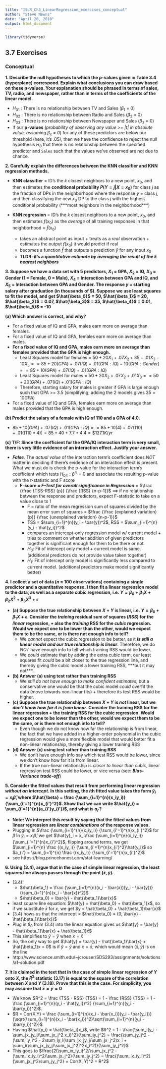 ```yaml
---
title: "ISLR_Ch3_LinearRegression_exercises_conceptual"
author: "Steve Newns"
date: "April 20, 2018"
output: html_document
---
```

```r
library(tidyverse)
```
## 3.7 Exercises
### Conceptual
**1. Describe the null hypotheses to which the $p$-values given in Table 3.4 (hyperplane) correspond. Explain what conclusions you can draw based on these p-values. Your explanation should be phrased in terms of sales, TV, radio, and newspaper, rather than in terms of the coefficients of the linear model.**

* $H_{01}$ : There is no relationship between TV and Sales ($\beta_1$ = 0)
* $H_{02}$ : There is no relationship between Radio and Sales ($\beta_2$ = 0)
* $H_{03}$ : There is no relationship between Newspaper and Sales ($\beta_3$ = 0)
* If our **p-values** (*probability of observing any value >= $|t|$ in absolute value, assuming $\beta_x$ = 0*) for any of these predictors are below our threshold (here, it's .05), then we have the confidence to reject the null hypothesis $H_0$ that there is no relationship between the specified predictor and `Sales` such that the values we've observed are not due to chance.

**2. Carefully explain the differences between the KNN classifier and KNN regression methods.**

* **KNN classifier** = ID's the $k$ closest neighbors to a new point, $x_0$, and then estimates the **conditional probability $P(Y=j|X=x_0)$** for class $j$ as the fraction of DPs in the neighborhood where the response $y$ = class $j$, and then classifying the new $x_0$ DP to the class $j$ with the highest conditional probability (\*\*\*most neighbors in the neighborhood\*\*\*)
* **KNN regression** = ID's the $k$ closest neighbors to a new point, $x_0$, and then estimates $f(x_0)$ as the *average* of all training responses in that neighborhood = $\hat{f}(x_0)$
  
    * takes an abstract point as input + treats as a *real* observation + estimates the output $f(x_0)$ it would predict if real
    * becomes a function $\hat{f}$ that outputs a prediction $\hat{y}$ for any input $x_0$
    * **TLDR: it's a *quantitative estimate by averaging the result of the $k$ nearest neighbors***

**3. Suppose we have a data set with 5 predictors, $X_1$ = GPA, $X_2$ = IQ, $X_3$ = Gender (1 = Female, 0 = Male), $X_4$ = Interaction between GPA and IQ, and $X_5$ = Interaction between GPA and Gender. The response $y$ = starting salary after graduation (in thousands of $). Suppose we use least squares to fit the model, and get $\hat{\beta_0}$ = 50, $\hat{\beta_1}$ = 20, $\hat{\beta_2}$ = 0.07, $\hat{\beta_3}$ = 35, $\hat{\beta_4}$ = 0.01, $\hat{\beta_5}$ = -10**

**(a) Which answer is correct, and why?**
  
  * For a fixed value of IQ and GPA, males earn more on average than females.
  * For a fixed value of IQ and GPA, females earn more on average than males.
  * **For a fixed value of IQ and GPA, males earn more on average than females provided that the GPA is high enough. **
    * Least Squares model for females = $50 + 20X_1 + .07X_2 + 35 + .01X_3 -10X_5 == 85 + 20(GPA) + .07(IQ) + .01(GPA:IQ) - 10(GPA:Gender) == 85 + 10(GPA) + .07(IQ) + .01(GPA:IQ)$
    * Least Squares model for males = $50 + 20X_2 + .07X_2 + .01X_3 == 50 + 20(GPA) + .07(IQ) + .01(GPA:IQ)$
    * Therefore, starting salary for males is greater if GPA is large enough such that GPA >= 3.5 (simplifying, adding the 2 models gives $35 = 10GPA$)
  * For a fixed value of IQ and GPA, females earn more on average than males provided that the GPA is high enough.

**(b) Predict the salary of a female with IQ of 110 and a GPA of 4.0.**
  
  * $85 + 10(GPA) + .07(IQ) + .01(GPA:IQ) == 85 + 10(4) + .07(110) + .01((110*4)) = 85 + 40 + 7.7 + 4.4 = \$137.1K/yr$

**(c) T/F: Since the coefficient for the GPA/IQ interaction term is very small, there is very little evidence of an interaction effect. Justify your answer.**
  
  * ***False***. The *actual value* of the interaction term's coefficient does *NOT* matter in deciding if there's evidence of an interaction effect is present. What we must do is check the p-value for the interaction term's coefficient which tests $H_{04}: \beta^4 = 0$ and associate the resulting p-value with the $t$-statistic and F score
    * **F-score = *F-Test for overall significance in Regression*** = $\frac {\frac {TSS-RSS} {p}} {\frac {RSS} {n-p-1}}$ ==> if no relationship between the response and predictors, expect F-statistic to take on a value close to 1
      * F = ratio of the mean regression sum of squares divided by the mean error sum of squares = $\frac {\frac {explained variation} {p}} {\frac {unexplained variation} {n-p-1}}$
      * TSS = $\sum_{i=1}^{n}(y_i - \bar{y})^2$, RSS = $\sum_{i=1}^{n}(y_i - \hat{y_i})^2$
      * compares an intercept-only regression model w/ current model + tries to comment on whether addition of given predictors together is significant enough for them to be there or not.
      * $H_0$: Fit of intercept only model + current model is same. (additional predictors do not provide value taken together)
      * $H_1$: Fit of intercept only model is significantly less compared to current model. (additional predictors make model significantly better)

**4. I collect a set of data ($n$ = 100 observations) containing a single predictor and a quantitative response. I then fit a linear regression model to the data, as well as a separate cubic regression, i.e. $Y = \beta_0 +\beta_1X + \beta_2X^2 + \beta_3X^3 + \epsilon$**

* **(a) Suppose the true relationship between $X$ + $Y$ is linear, i.e. $Y = \beta_0 + \beta_1X + \epsilon$. Consider the *training* residual sum of squares ($RSS$) for the *linear* regression, + also the *training* RSS for the *cubic* regression. Would we expect one to be lower than the other, would we expect them to be the same, or is there not enough info to tell?**
    * We *cannot* expect the cubic regression to be better, as it ***is still a linear model and our true relationship is linear***. Therefore, we do *NOT* have enough info to tell which training RSS would be lower. 
    * We *could* estimate that by adding the extra cubic term, our least squares fit *could* be a bit closer to the true regression line, and thereby giving the cubic model a lower training RSS, \*\*\*but it may not\*\*\*.
* **(b) Answer (a) using test rather than training RSS**
    * We *still do not have enough to make confident estimates*, but a conservative one would be that the cubic model *could* overfit the data (move towards non-linear fits) + therefore its test RSS would be higher.
* **(c) Suppose the true relationship between $X$ + $Y$ is *not* linear, but we *don't know how far it is from linear*. Consider the training RSS for the linear regression + the training RSS for the cubic regression. Would we expect one to be lower than the other, would we expect them to be the same, or is there not enough info to tell?**
    * Even though we do not know how far the relationship is from linear, the fact that we have added in a higher-order polynomial in the cubic regression would give a more flexible model that would better fit a non-linear relationship, thereby giving a lower training RSS
* **(d) Answer (c) using test rather than training RSS**
    * We don't have enough info say which test RSS would be lower, since we don't know how far it is from linear. 
    * If the true non-linear relationship is *closer to linear than cubic*, linear regression test RSS could be lower, or vice versa (see: ***Bias-Variance trade-off***)

**5. Consider the fitted values that result from performing linear regression *without an intercept*. In this setting, the $i$th fitted value takes the form $\hat{y}_i = x_i\hat{\beta}$, where $\hat{\beta} = \frac {\sum_{i=1}^{n}(x_iy_i)} {\sum_{i'=1}^{n}x_{i'}^2}$. Show that we can write $\hat{y_i} = \sum_{i'=1}^{n}(a_{i'}y_{i'})$, and what is $a_{i'}$?**

  * **Note: We interpret this result by saying that the fitted values from linear regression are *linear combinations* of the response values.**
  * Plugging in $\frac {\sum_{i=1}^{n}(x_iy_i)} {\sum_{i'=1}^{n}x_{i'}^2}$ for $\hat{\beta}$ in $\hat{y}_i = x_i\hat{\beta}$, we get $\hat{y}_i = x_i\frac {\sum_{i=1}^{n}(x_iy_i)} {\sum_{i'=1}^{n}x_{i'}^2}$, flipping around terms, we get $\sum_{i=1}^{n} \frac {(x_iy_i)} {\sum_{i'=1}^{n}x_{i'}^2}\hat{y_i}$ so $a_{i'} = \sum_{i=1}^{n} \frac {(x_iy_i)} {\sum_{i'=1}^{n}x_{i'}^2}$     
  * see https://blog.princehonest.com/stat-learning/ 

**6. Using (3.4), argue that in the case of simple linear regression, the least squares line always passes through the point $(\bar{x}, \bar{y})$.**

  * (3.4):
    * $\hat{\beta_1} = \frac {\sum_{i=1}^{n}(x_i - \bar{x})(y_i - \bar{y})} {\sum_{i=1}^{n}(x_i - \bar{x})^2}$
    * $\hat{\beta_0} = \bar{y} - \hat{\beta_1}\bar{x}$
  * least square line equation:  $\hat{y} = \hat{\beta_0} + \hat{\beta_1}x$, so if we substitute $\bar{x}$ for $x$, we get $y = \hat{\beta_0} + \hat{\beta_1}\bar{x}$
  * (3.4) hows us that the intercept = $\hat{\beta_0} = (0, \bar{y} - \hat{\beta_1}\bar{x})$
  * Plug in $\beta_0$ from (3.4) into the linear equation gives us $\hat{y} = \bar{y} - \hat{\beta_1}\bar{x} + \hat{\beta_1}x$
  * This simplifies to $\hat{y} = \bar{y}$ when $x = \bar{x}$
  * So, the only way to get $\hat{y} = \bar{y} - \hat{\beta_1}\bar{x} + \hat{\beta_1}x = 0$ is if $\hat{y} = \bar{y}$ and $x = \bar{x}$, which would mean $(\bar{x}, \bar{y})$ is on the line
  * http://www.science.smith.edu/~jcrouser/SDS293/assignments/solutions/a1-solution.pdf 
  
**7. It is claimed in the text that in the case of simple linear regression of $Y$ onto $X$, the $R^2$ statistic (3.17) is equal to the square of the correlation between $X$ and $Y$ (3.18). Prove that this is the case. For simplicity, you may assume that $\bar{x} = \bar{y} = 0$**
  
  * We know $R^2 = \frac {TSS - RSS} {TSS} = 1 - \frac {RSS} {TSS} = 1 - \frac {\sum_{i=1}^{n}(y_i - \hat{y_i})^2} {\sum_{i=1}^{n}(y_i - \bar{y_i})^2}$.
  * $R = Cor(X,Y) = \frac {\sum_{i=1}^{n}(x_i - \bar{x_i})(y_i - \bar{y_i})} {\sqrt{\sum_{i=1}^{n}(x_i - \bar{x_i})^2}\sqrt{\sum_{i=1}^{n}(y_i - \bar{y_i})^2}}$
  * Having $\hat{y_i} = \hat{\beta_i}x_i$, write $R^2 = 1 - \frac{\sum_i(y_i - \sum_jx_jy_j/\sum_jx_j^2 x_i)^2}{\sum_jy_j^2} = \frac{\sum_jy_j^2 - (\sum_iy_i^2 - 2\sum_iy_i(\sum_jx_jy_j/\sum_jx_j^2)x_i + \sum_i(\sum_jx_jy_j/\sum_jx_j^2)^2x_i^2)}{\sum_jy_j^2}$
  * This goes to $\frac{2(\sum_ix_iy_i)^2/\sum_jx_j^2 - (\sum_ix_iy_i)^2/\sum_jx_j^2}{\sum_jy_j^2} = \frac{(\sum_ix_iy_i)^2}{\sum_jx_j^2\sum_jy_j^2} = Cor(X, Y)^2 = R^2$